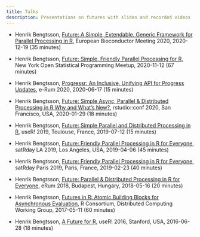 ```yaml
---
title: Talks
description: Presentations on futures with slides and recorded videos
---
```


* Henrik Bengtsson, [Future: A Simple, Extendable, Generic Framework for Parallel Processing in R](https://www.jottr.org/2020/12/19/future-eurobioc2020-slides/), European Bioconductor Meeting 2020, 2020-12-19 (35 minutes)

* Henrik Bengtsson, [Future: Simple, Friendly Parallel Processing for R](https://www.jottr.org/2020/11/12/future-nycmeetup-slides/), New York Open Statistical Programming Meetup, 2020-11-12 (67 minutes)

* Henrik Bengtsson, [Progressr: An Inclusive, Unifying API for Progress Updates](https://www.jottr.org/2020/07/04/progressr-erum2020-slides/), e-Rum 2020, 2020-06-17 (15 minutes)

* Henrik Bengtsson, [Future: Simple Async, Parallel & Distributed Processing in R Why and What’s New?](https://www.jottr.org/2020/02/01/future-rstudioconf2020-slides/), rstudio::conf 2020, San Francisco, USA, 2020-01-29 (18 minutes)

* Henrik Bengtsson, [Future: Simple Parallel and Distributed Processing in R](https://www.jottr.org/2019/07/12/future-user2019-slides/), useR! 2019, Toulouse, France, 2019-07-12 (15 minutes)

* Henrik Bengtsson, [Future: Friendly Parallel Processing in R for Everyone](https://www.jottr.org/2019/05/16/future-satrdayla2019-slides/), satRday LA 2019, Los Angeles, USA, 2019-04-06 (45 minutes)

* Henrik Bengtsson, [Future: Friendly Parallel Processing in R for Everyone](https://www.jottr.org/2019/03/07/future-satrdayparis2019-slides/),  satRday Paris 2019, Paris, France, 2019-02-23 (40 minutes)

* Henrik Bengtsson, [Future: Parallel & Distributed Processing in R for Everyone](https://www.jottr.org/2018/06/18/future-erum2018-slides/), eRum 2018, Budapest, Hungary, 2018-05-16 (20 minutes)

* Henrik Bengtsson, [Futures in R: Atomic Building Blocks for Asynchronous Evaluation](https://wiki.r-consortium.org/view/Distributed_Computing_Working_Group#05.2F11.2F2017), R Consortium, Distributed Computing Working Group, 2017-05-11 (60 minutes)

* Henrik Bengtsson, [A Future for R](https://www.jottr.org/2016/07/02/future-user2016-slides/), useR! 2016, Stanford, USA, 2016-06-28 (18 minutes)

